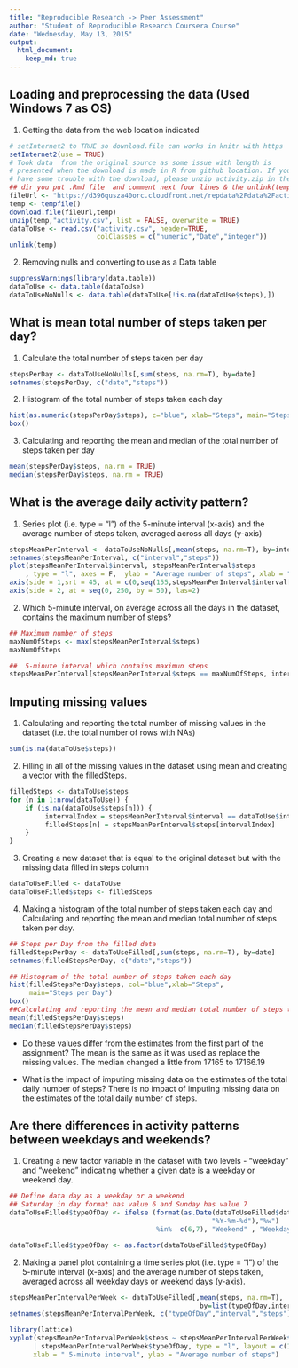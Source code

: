 ```yaml
---
title: "Reproducible Research -> Peer Assessment"
author: "Student of Reproducible Research Coursera Course"
date: "Wednesday, May 13, 2015"
output: 
  html_document:
    keep_md: true
---
```


## Loading and preprocessing the data (Used Windows 7 as OS)
1.  Getting the data from the web location indicated
```r
# setInternet2 to TRUE so download.file can works in knitr with https
setInternet2(use = TRUE) 
# Took data  from the original source as some issue with length is
# presented when the download is made in R from github location. If you
# have some trouble with the download, please unzip activity.zip in the
## dir you put .Rmd file  and comment next four lines & the unlink(temp)
fileUrl <- "https://d396qusza40orc.cloudfront.net/repdata%2Fdata%2Factivity.zip"
temp <- tempfile()
download.file(fileUrl,temp)
unzip(temp,"activity.csv", list = FALSE, overwrite = TRUE)
dataToUse <- read.csv("activity.csv", header=TRUE, 
                      colClasses = c("numeric","Date","integer"))
unlink(temp)
```
2.  Removing nulls and converting to use as a Data table 
```r
suppressWarnings(library(data.table))
dataToUse <- data.table(dataToUse)
dataToUseNoNulls <- data.table(dataToUse[!is.na(dataToUse$steps),])
```
## What is mean total number of steps taken per day?
1.  Calculate the total number of steps taken per day
```r
stepsPerDay <- dataToUseNoNulls[,sum(steps, na.rm=T), by=date]
setnames(stepsPerDay, c("date","steps"))

```     
2.  Histogram of the total number of steps taken each day
```r
hist(as.numeric(stepsPerDay$steps), c="blue", xlab="Steps", main="Steps per Day")
box()
```

3.  Calculating and reporting the mean and median of the total number of steps taken per day
```r
mean(stepsPerDay$steps, na.rm = TRUE)
median(stepsPerDay$steps, na.rm = TRUE)        
```
## What is the average daily activity pattern?

1.  Series plot (i.e. type = "l") of the 5-minute interval (x-axis) and the average number of steps taken, averaged across all days (y-axis)
```r
stepsMeanPerInterval <- dataToUseNoNulls[,mean(steps, na.rm=T), by=interval]
setnames(stepsMeanPerInterval, c("interval","steps"))
plot(stepsMeanPerInterval$interval, stepsMeanPerInterval$steps
    , type = "l", axes = F,  ylab = "Average number of steps", xlab = "5-Minute Interval")
axis(side = 1,srt = 45, at = c(0,seq(155,stepsMeanPerInterval$interval[nrow(stepsMeanPerInterval)], by = 100)), las= 3)
axis(side = 2, at = seq(0, 250, by = 50), las=2)
```

2.  Which 5-minute interval, on average across all the days in the dataset, contains the maximum number of steps?
```r
## Maximum number of steps
maxNumOfSteps <- max(stepsMeanPerInterval$steps)
maxNumOfSteps

##  5-minute interval which contains maximun steps
stepsMeanPerInterval[stepsMeanPerInterval$steps == maxNumOfSteps, interval]
```

## Imputing missing values
1.  Calculating and reporting the total number of missing values in the dataset (i.e. the total number of rows with NAs)
```r
sum(is.na(dataToUse$steps))
```

2.  Filling in all of the missing values in the dataset using mean and creating a vector with the filledSteps. 
```r
filledSteps <- dataToUse$steps
for (n in 1:nrow(dataToUse)) {
    if (is.na(dataToUse$steps[n])) {
         intervalIndex = stepsMeanPerInterval$interval == dataToUse$interval[n]
         filledSteps[n] = stepsMeanPerInterval$steps[intervalIndex]
    }
}

```

3.  Creating a new dataset that is equal to the original dataset but with the missing data filled in steps column
```r
dataToUseFilled <- dataToUse
dataToUseFilled$steps <- filledSteps
```
4.  Making a histogram of the total number of steps taken each day and Calculating and reporting the mean and median total number of steps taken per day. 
```r
## Steps per Day from the filled data
filledStepsPerDay <- dataToUseFilled[,sum(steps, na.rm=T), by=date]
setnames(filledStepsPerDay, c("date","steps"))

## Histogram of the total number of steps taken each day
hist(filledStepsPerDay$steps, col="blue",xlab="Steps", 
     main="Steps per Day")
box()
##Calculating and reporting the mean and median total number of steps taken per day
mean(filledStepsPerDay$steps)
median(filledStepsPerDay$steps)
```
* Do these values differ from the estimates from the first part of the assignment? 
        The mean is the same as it was used as replace the missing values. The median changed a little from 17165 to 17166.19

* What is the impact of imputing missing data on the estimates of the total daily number of steps?
        There is no impact of imputing missing data on the estimates of the total daily number of steps.

## Are there differences in activity patterns between weekdays and weekends?
1.  Creating a new factor variable in the dataset with two levels - "weekday" and "weekend" indicating whether a given date is a weekday or weekend day.
```r
## Define data day as a weekday or a weekend
## Saturday in day format has value 6 and Sunday has value 7
dataToUseFilled$typeOfDay <- ifelse (format(as.Date(dataToUseFilled$date,
                                                   "%Y-%m-%d"),"%w") 
                                     %in%  c(6,7), "Weekend" , "Weekday")

dataToUseFilled$typeOfDay <- as.factor(dataToUseFilled$typeOfDay)
```

2.  Making a panel plot containing a time series plot (i.e. type = "l") of the 5-minute interval (x-axis) and the average number of steps taken, averaged across all weekday days or weekend days (y-axis). 
```r
stepsMeanPerIntervalPerWeek <- dataToUseFilled[,mean(steps, na.rm=T), 
                                                by=list(typeOfDay,interval)]
setnames(stepsMeanPerIntervalPerWeek, c("typeOfDay","interval","steps"))

library(lattice)
xyplot(stepsMeanPerIntervalPerWeek$steps ~ stepsMeanPerIntervalPerWeek$interval
      | stepsMeanPerIntervalPerWeek$typeOfDay, type = "l", layout = c(1,2),  
      xlab = " 5-minute interval", ylab = "Average number of steps")
```